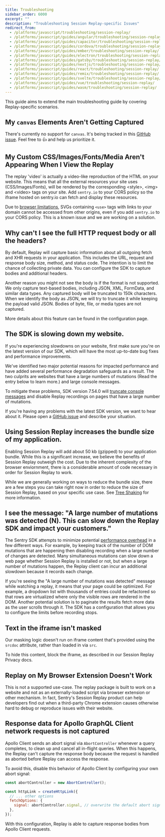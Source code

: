 ```yaml
---
title: Troubleshooting
sidebar_order: 6000
excerpt: ""
description: "Troubleshooting Session Replay-specific Issues"
redirect_from:
  - /platforms/javascript/troubleshooting/session-replay/
  - /platforms/javascript/guides/angular/troubleshooting/session-replay/
  - /platforms/javascript/guides/capacitor/troubleshooting/session-replay/
  - /platforms/javascript/guides/cordova/troubleshooting/session-replay/
  - /platforms/javascript/guides/ember/troubleshooting/session-replay/
  - /platforms/javascript/guides/electron/troubleshooting/session-replay/
  - /platforms/javascript/guides/gatsby/troubleshooting/session-replay/
  - /platforms/javascript/guides/nextjs/troubleshooting/session-replay/
  - /platforms/javascript/guides/react/troubleshooting/session-replay/
  - /platforms/javascript/guides/remix/troubleshooting/session-replay/
  - /platforms/javascript/guides/svelte/troubleshooting/session-replay/
  - /platforms/javascript/guides/vue/troubleshooting/session-replay/
  - /platforms/javascript/guides/wasm/troubleshooting/session-replay/
---
```


This guide aims to extend the <PlatformLink to="/troubleshooting/">main troubleshooting</PlatformLink> guide by covering Replay-specific scenarios.

## My `canvas` Elements Aren't Getting Captured

There's currently no support for `canvas`. It's being tracked in this [GitHub issue](https://github.com/getsentry/sentry-javascript/issues/6519). Feel free to 👍 and help us prioritize it.

## My Custom CSS/Images/Fonts/Media Aren't Appearing When I View the Replay

The replay 'video' is actually a video-like reproduction of the HTML on your website. This means that all the external resources your site uses (CSS/Images/Fonts), will be rendered by the corresponding &lt;style&gt;, &lt;img&gt; and &lt;video&gt; tags on your site. Add `sentry.io` to your CORS policy so the iframe hosted on sentry.io can fetch and display these resources.

<Alert>

Due to [browser limitations](https://developer.mozilla.org/en-US/docs/Web/SVG/Element/use), SVGs containing `<use>` tags with links to your domain cannot be accessed from other origins, even if you add `sentry.io` to your CORS policy. This is a known issue and we are working on a solution.

</Alert>

## Why can't I see the full HTTP request body or all the headers?

By default, Replay will capture basic information about all outgoing fetch and XHR requests in your application. This includes the URL, request and response body size, method, and status code.
The intention is to limit the chance of collecting private data. You can <PlatformLink to="/session-replay/configuration/">configure the SDK to capture bodies and additional headers</PlatformLink>.

Another reason you might not see the body is if the format is not supported. We only capture text-based bodies, including JSON, XML, FormData, and similar data types. Any captured body will be truncated to 150k characters. When we identify the body as JSON, we will try to truncate it while keeping the payload valid JSON. Bodies of byte, file, or media types are not captured.

More details about this feature can be found in the <PlatformLink to="/session-replay/configuration/">configuration page</PlatformLink>.

## The SDK is slowing down my website.

If you're experiencing slowdowns on your website, first make sure you're on the latest version of our SDK, which will have the most up-to-date bug fixes and performance improvements.

We've identified two major potential reasons for impacted performance and have added several performance degradation safeguards as a result. The two culprits are websites that have a large numbers of mutations (Read the entry below to learn more.) and large console messages.

To mitigate these problems, SDK version 7.54.0 will [truncate console messages](https://github.com/getsentry/sentry-javascript/pull/7917) and disable Replay recordings on pages that have a large number of mutations.

If you're having any problems with the latest SDK version, we want to hear about it. Please open a [GitHub issue](https://github.com/getsentry/sentry-javascript/issues/new?assignees=&labels=Type%3A+Bug&projects=&template=bug.yml) and describe your situation.

## Using Session Replay increases the bundle size of my application.

Enabling Session Replay will add about 50 kb (gzipped) to your application bundle.
While this is a significant increase, we believe the benefits of Session Replay outweigh the cost. 
Due to the inherent complexity of the browser enviornment, there is a considerable amount of code necessary in order for Session Replay to work.

While we are generally working on ways to reduce the bundle size, there are a few steps you can take right now in order to reduce the size of Session Replay,
based on your specific use case. See [Tree Shaking](../../configuration/tree-shaking/) for more information.

## I see the message: "A large number of mutations was detected (N). This can slow down the Replay SDK and impact your customers."

The Sentry SDK attempts to minimize potential [performance overhead](/product/session-replay/performance-overhead/#how-is-session-replay-optimized) in a few different ways. For example, by keeping track of the number of DOM mutations that are happening then disabling recording when a large number of changes are detected. Many simultaneous mutations can slow down a web page whether Session Replay is installed or not, but when a large number of mutations happen, the Replay client can incur an additional slowdown because it records each change.

If you're seeing the "A large number of mutations was detected" message while watching a replay, it means that your page could be optimized. For example, a dropdown list with thousands of entries could be refactored so that rows are virtualized where only the visible rows are rendered in the DOM. Another potential solution is to paginate the results fetch more data as the user scrolls through it. The SDK has a <PlatformLink to="/session-replay/configuration/#mutation-limits">configuration</PlatformLink> that allows you to configure the limits before recording stops.

## Text in the iframe isn't masked

Our masking logic doesn't run on iframe content that's provided using the `srcdoc` attribute, rather than loaded in via `src`.

To hide this content, block the iframe, as described in our Session Replay <PlatformLink to="/session-replay/privacy/#blocking">Privacy</PlatformLink> docs.

## Replay on My Browser Extension Doesn't Work

This is not a supported use-case. The replay package is built to work on a website and not as an externally-loaded script via browser extension or other mechanism. In fact, Sentry's Session Replay product can help developers find out when a third-party Chrome extension causes otherwise hard to debug or reproduce issues with their website.

## Response data for Apollo GraphQL Client network requests is not captured

Apollo Client sends an abort signal via `AbortController` whenever a query completes, to clean up and cancel all in-flight queries.
When this happens, the Replay can't capture the response body because the request is handled as aborted before Replay can access the response.

To avoid this, disable this behavior of Apollo Client by configuring your own abort signal:

```js
const abortController = new AbortController();

const httpLink = createHttpLink({
  // ... other options
  fetchOptions: {
    signal: abortController.signal, // overwrite the default abort signal
  },
});
```

With this configuration, Replay is able to capture response bodies from Apollo Client requests.
